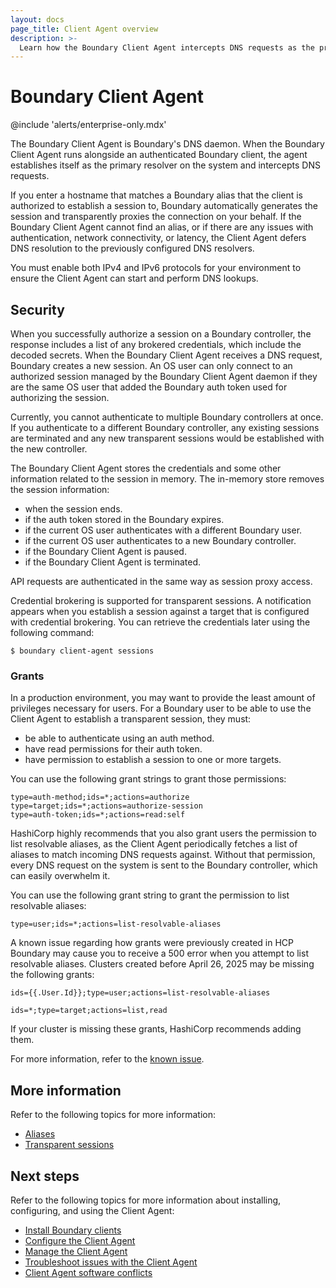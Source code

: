 ```yaml
---
layout: docs
page_title: Client Agent overview
description: >-
  Learn how the Boundary Client Agent intercepts DNS requests as the primary resolver on the system, allowing Boundary to proxy connections transparently.
---
```


# Boundary Client Agent

@include 'alerts/enterprise-only.mdx'

The Boundary Client Agent is Boundary's DNS daemon.
When the Boundary Client Agent runs alongside an authenticated Boundary client, the agent establishes itself as the primary resolver on the system and intercepts DNS requests.

If you enter a hostname that matches a Boundary alias that the client is authorized to establish a session to, Boundary automatically generates the session and transparently proxies the connection on your behalf.
If the Boundary Client Agent cannot find an alias, or if there are any issues with authentication, network connectivity, or latency, the Client Agent defers DNS resolution to the previously configured DNS resolvers.

<Note>

You must enable both IPv4 and IPv6 protocols for your environment to ensure the Client Agent can start and perform DNS lookups.

</Note>

## Security

When you successfully authorize a session on a Boundary controller, the response includes a list of any brokered credentials, which include the decoded secrets.
When the Boundary Client Agent receives a DNS request, Boundary creates a new session.
An OS user can only connect to an authorized session managed by the Boundary Client Agent daemon if they are the same OS user that added the Boundary auth token used for authorizing the session.

<Note>

Currently, you cannot authenticate to multiple Boundary controllers at once.
If you authenticate to a different Boundary controller, any existing sessions are terminated and any new transparent sessions would be established with the new controller.

</Note>

The Boundary Client Agent stores the credentials and some other information related to the session in memory.
The in-memory store removes the session information:

- when the session ends.
- if the auth token stored in the Boundary expires.
- if the current OS user authenticates with a different Boundary user.
- if the current OS user authenticates to a new Boundary controller.
- if the Boundary Client Agent is paused.
- if the Boundary Client Agent is terminated.

API requests are authenticated in the same way as session proxy access.

Credential brokering is supported for transparent sessions.
A notification appears when you establish a session against a target that is configured with credential brokering.
You can retrieve the credentials later using the following command:

```shell-session
$ boundary client-agent sessions
```

### Grants

In a production environment, you may want to provide the least amount of privileges necessary for users.
For a Boundary user to be able to use the Client Agent to establish a transparent session, they must:

- be able to authenticate using an auth method.
- have read permissions for their auth token.
- have permission to establish a session to one or more targets.

You can use the following grant strings to grant those permissions:

```
type=auth-method;ids=*;actions=authorize
type=target;ids=*;actions=authorize-session
type=auth-token;ids=*;actions=read:self
```

HashiCorp highly recommends that you also grant users the permission to list resolvable aliases, as the Client Agent periodically fetches a list of aliases to match incoming DNS requests against.
Without that permission, every DNS request on the system is sent to the Boundary controller, which can easily overwhelm it.

You can use the following grant string to grant the permission to list resolvable aliases:

```
type=user;ids=*;actions=list-resolvable-aliases
```

<Warning>

A known issue regarding how grants were previously created in HCP Boundary may cause you to receive a 500 error when you attempt to list resolvable aliases.
Clusters created before April 26, 2025 may be missing the following grants:

   `ids={{.User.Id}};type=user;actions=list-resolvable-aliases`

   `ids=*;type=target;actions=list,read`

If your cluster is missing these grants, HashiCorp recommends adding them.

For more information, refer to the [known issue](/boundary/docs/release-notes/v0_19_0#hcp-grants).

</Warning>

## More information

Refer to the following topics for more information:

- [Aliases](/boundary/docs/concepts/aliases)
- [Transparent sessions](/boundary/docs/concepts/transparent-sessions)

## Next steps

Refer to the following topics for more information about installing, configuring, and using the Client Agent:

- [Install Boundary clients](/boundary/docs/deploy/self-managed/install-clients)
- [Configure the Client Agent](/boundary/docs/client-agent/configuration)
- [Manage the Client Agent](/boundary/docs/client-agent/manage)
- [Troubleshoot issues with the Client Agent](/boundary/docs/client-agent/troubleshoot)
- [Client Agent software conflicts](/boundary/docs/client-agent/conflicting-software)